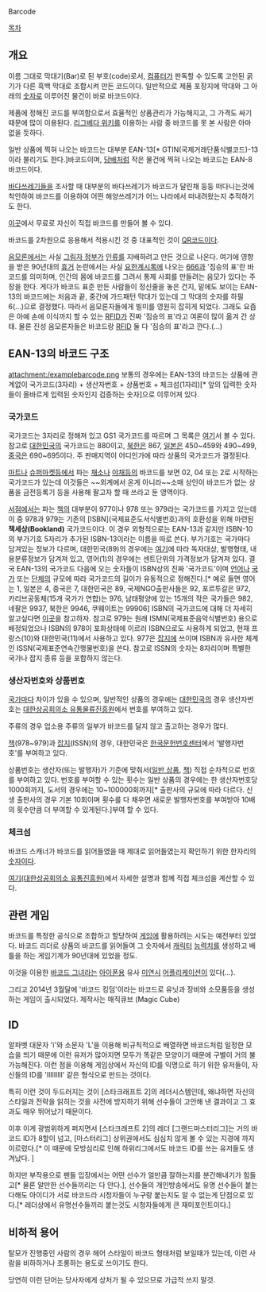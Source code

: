 Barcode

[[목차]]
== 개요 ==
이름 그대로 막대기(Bar)로 된 부호(code)로서, [[컴퓨터]]가 판독할 수 있도록 고안된 굵기가 다른 흑백 막대로 조합시켜 만든 코드이다. 일반적으로 제품 포장지에 막대와 그 아래의 [[숫자]]로 이루어진 물건이 바로 바코드이다.

제품에 정해진 코드를 부여함으로서 효율적인 상품관리가 가능해지고, 그 가격도 싸기 때문에 많이 이용된다. [[리그베다 위키]]를 이용하는 사람 중 바코드를 못 본 사람은 아마 없을 듯하다.

일반 상품에 찍혀 나오는 바코드는 대부분 EAN-13[* GTIN(국제거래단품식별코드)-13이라 불리기도 한다.]바코드이며, [[담배]]처럼 작은 물건에 찍혀 나오는 바코드는 EAN-8 바코드이다.

[[바다]][[쓰레기]]들을 조사할 때 대부분의 바다쓰레기가 바코드가 달린채 둥둥 떠다니는것에 착안하여 바코드를 이용하여 어떤 해양쓰레기가 어느 나라에서 떠내려왔는지 추적하기도 한다.

[http://www.terryburton.co.uk/barcodewriter/generator/ 이곳]에서 무료로 자신이 직접 바코드를 만들어 볼 수 있다.

바코드를 2차원으로 응용해서 적용시킨 것 중 대표적인 것이 [[QR코드]]이다.

[[음모론]]에서는 사실 [[그림자 정부]]가 [[인류]]를 지배하려고 만든 것으로 나온다. 여기에 영향을 받은 90년대의 [[휴거]] 논란에서는 사실 [[요한계시록]]에 나오는 [[666]]과 '짐승의 표'란 바코드를 의미하며, 인간의 몸에 바코드를 그려서 통제 사회를 만들려는 음모가 있다는 주장을 한다. 게다가 바코드 표준 만든 사람들이 정신줄을 놓은 건지, 밑에도 보이는 EAN-13의 바코드에는 처음과 끝, 중간에 가드패턴 막대가 있는데 그 막대의 숫자를 하필 6(...)으로 결정했다. 따라서 음모론자들에게 빌미를 영원히 잡히게 되었다. 그래도 요즘은 아예 손에 이식까지 할 수 있는 [[RFID]]가 진짜 '짐승의 표'라고 여론이 많이 옮겨 간 상태. 물론 진성 음모론자들은 바코드랑  [[RFID]] 둘 다 '짐승의 표'라고 깐다.(...)

== EAN-13의 바코드 구조 ==
attachment:/examplebarcode.png
보통의 경우에는 EAN-13의 바코드는 상품에 관계없이 국가코드(3자리) + 생산자번호 + 상품번호 + 체크섬(1자리)[* 앞의 입력한 숫자들이 올바르게 입력된 숫자인지 검증하는 숫자]으로 이루어져 있다.

=== 국가코드 ===
국가코드는 3자리로 정해져 있고 GS1 국가코드를 따르며 그 목록은 [http://en.wikipedia.org/wiki/List_of_GS1_country_codes 여기]서 볼 수 있다. 참고로 [[대한민국]]의 국가코드는 880이고, [[북한]]은 867, [[일본]]은 450~459와 490~499, [[중국]]은 690~695이다. 주 판매지역이 어디인가에 따라 상품의 국가코드가 결정된다.

[[마트]]나 [[슈퍼마켓]]등에서 파는 [[채소]]나 [[야채]]등의 바코드를 보면 02, 04 또는 2로 시작하는 국가코드가 있는데 이것들은 ~~외계에서 온게 아니라~~소매 상인이 바코드가 없는 상품을 금전등록기 등을 사용해 팔고자 할 때 쓰라고 둔 영역이다.

[[서점]]에서는 파는 [[책]]의 대부분이 977이나 978 또는 979라는 국가코드를 가지고 있는데 이 중 978과 979는 기존의 [ISBN](국제표준도서식별번호)과의 호환성을 위해 마련된 '''책세상(Bookland)''' 국가코드이다. 이 경우 외형적으로는 EAN-13과 같지만 ISBN-10의 부가기호 5자리가 추가된 ISBN-13이라는 이름을 따로 쓴다. 부가기호는 국가마다 담겨있는 정보가 다르며, 대한민국(89)의 경우에는 [http://www.nl.go.kr/isbn_issn/isbn/isbn_index.php?cmd=4&menuflag=0 여기]에 따라 독자대상, 발행형태, 내용분류정보가 담겨져 있고, 영어(1)의 경우에는 센트단위의 가격정보가 담겨져 있다. 결국 EAN-13의 국가코드 다음에 오는 숫자들이 ISBN상의 진짜 '국가코드'이며 [[언어]]나 [[국가]] 또는 [[단체]]의 규모에 따라 국가코드의 길이가 유동적으로 정해진다.[* 예로 들면 영어는 1, 일본은 4, 중국은 7, 대한민국은 89, 국제NGO출판사들은 92, 포르투갈은 972, 카리브공동체(15개 국가가 연합)는 976, 남태평양에 있는 15개의 작은 국가들은 982, 네팔은 9937, 북한은 9946, 쿠웨이트는 99906] ISBN의 국가코드에 대해 더 자세히 알고싶다면 [http://www.isbn-international.org/page/ranges 이곳]을 참고하자. 참고로 979는 원래  ISMN(국제표준음악식별번호) 용으로 배정되었으나 ISBN의 978이 포화상태에 이르러 ISBN으로도 사용하게 되었고, 현재 프랑스(10)와 대한민국(11)에서 사용하고 있다. 977은 [[잡지]]에 쓰이며 ISBN과 유사한 체계인 ISSN(국제표준연속간행물번호)을 쓴다. 참고로 ISSN의 숫자는 8자리이며 특별한 국가나 잡지 종류 등을 포함하지 않는다.

=== 생산자번호와 상품번호 ===
[[국가]]마다 차이가 있을 수 있으며, 일반적인 상품의 경우에는 [[대한민국]]의 경우 생산자번호는 [http://www.gs1kr.org/ 대한상공회의소 유통물류진흥원]에서 번호를 부여하고 있다.

주류의 경우 업소용 주류의 일부가 바코드를 달지 않고 출고하는 경우가 많다.


[[책]](978~979)과 [[잡지]](ISSN)의 경우, 대한민국은 [http://www.nl.go.kr/isbn_issn/isbnissn.php 한국문헌번호센터]에서 '발행자번호'를 부여하고 있다.

상품번호는 생산자(또는 발행자)가 기준에 맞춰서([http://www.barcodemart.com/barcode/barcode_2.htm 일반 상품], [http://www.nl.go.kr/isbn_issn/isbn/FAQ.php 책]) 직접 순차적으로 번호를 부여하고 있다. 번호를 부여할 수 있는 횟수는 일반 상품의 경우에는 한 생산자번호당 1000회까지, 도서의 경우에는 10~100000회까지[* 출판사의 규모에 따라 다르다. 신생 출판사의 경우 기본 10회이며 횟수를 다 채우면 새로운 발행자번호를 부여받아 10배의 횟수만큼 더 부여할 수 있게된다.]부여 할 수 있다.

=== 체크섬 ===
바코드 스캐너가 바코드를 읽어들였을 때 제대로 읽어들였는지 확인하기 위한 한자리의 [[숫자]]이다.

[http://www.gs1kr.org/ean/sys/sys_05.asp?menu=3&lmenu=5 여기(대한상공회의소 유통진흥원)]에서 자세한 설명과 함께 직접 체크섬을 계산할 수 있다.

== 관련 게임 ==
바코드를 특정한 공식으로 조합하고 할당하여 [[게임]]에 활용하려는 시도는 예전부터 있었다. 바코드 리더로 상품의 바코드를 읽어들여 그 숫자에서 [[캐릭터]] [[능력]]치를 생성하고 배틀을 하는 게임기계가 90년대에 있었을 정도.

이것을 이용한 [[바코드 그녀]]라는 [[아이폰]]용 유사 [[미연시]] [[어플리케이션]]이 있다(…).

그리고 2014년 3월달에 '바코드 킹덤'이라는 바코드로 유닛과 장비와 소모품등을 생성하는 게임이 출시되었다. 제작사는 매직큐브
(Magic Cube)
== ID ==
알파벳 대문자 'i'와 소문자 'L'을 이용해 비규칙적으로 배열하면 바코드처럼 일정한 모습을 띄기 때문에 이런 유저가 많아지면 모두가 똑같은 모양이기 때문에 구별이 거의 불가능해진다.
이런 점을 이용해 게임상에서 자신의 ID를 익명으로 하기 위한 유저들이, 자신들의 ID를 'IlIlIllll' 같은 형식으로 만드는 것이다.

특히 이런 것이 두드러지는 것이 [스타크래프트 2]의 레더시스템인데, 왜냐하면 자신의 스타일과 전략을 읽히는 것을 사전에 방지하기 위해 선수들이 고안해 낸 결과이고 그 효과도 매우 뛰어났기 때문이다.

이후 이게 광범위하게 퍼지면서 [스타크래프트 2]의 레더 [그랜드마스터리그]는 거의 바코드 ID가 8할이 넘고, [마스터리그] 상위권에서도 심심치 않게 볼 수 있는 지경에 까지 이르렀다.[* 이 때문에 모방심리로 인해 하위리그에서도 바코드 ID를 쓰는 유저들도 생겨났다. ]

하지만 부작용으로 팬들 입장에서는 어떤 선수가 얼만큼 잘하는지를 분간해내기가 힘들고[* 물론 알만한 선수들끼리는 다 안다.], 선수들의 개인방송에서도 유명 선수들이 붙는다해도 아이디가 서로 바코드라 시청자들이 누구랑 붙는지도 알 수 없는게 단점으로 있다.[* 레더상에서 유명선수들끼리 붙는것도 시청자들에게 큰 재미포인트이다.]

== 비하적 용어 ==
탈모가 진행중인 사람의 경우 헤어 스타일이 바코드 형태처럼 보일때가 있는데, 이런 사람을 비하하거나 조롱하는 용도로 쓰이기도 한다.

당연히 이런 단어는 당사자에게 상처가 될 수 있으므로 가급적 쓰지 말것.
